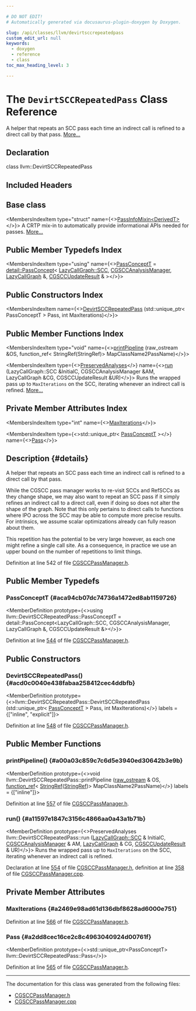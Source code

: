 ```yaml
---

# DO NOT EDIT!
# Automatically generated via docusaurus-plugin-doxygen by Doxygen.

slug: /api/classes/llvm/devirtsccrepeatedpass
custom_edit_url: null
keywords:
  - doxygen
  - reference
  - class
toc_max_heading_level: 3

---
```





# The `DevirtSCCRepeatedPass` Class Reference

<DoxygenPage pluginConfig={pluginConfig}>

A helper that repeats an SCC pass each time an indirect call is refined to a direct call by that pass. <a href="#details">More...</a>

## Declaration

<CodeBlock>class llvm::DevirtSCCRepeatedPass</CodeBlock>

## Included Headers

<IncludesList>
<IncludesListItem
  filePath="llvm/Analysis/CGSCCPassManager.h"
  permalink="/docs/api/files/include/include/llvm/include/llvm/analysis/cgsccpassmanager-h"
  isLocal="true" />
</IncludesList>

## Base class

<MembersIndex>

<MembersIndexItem
  type="struct"
  name={<><a href="/docs/api/structs/llvm/passinfomixin">PassInfoMixin&lt;DerivedT&gt;</a></>}>
A CRTP mix-in to automatically provide informational APIs needed for passes. <a href="/docs/api/structs/llvm/passinfomixin/#details">More...</a>
</MembersIndexItem>

</MembersIndex>

## Public Member Typedefs Index

<MembersIndex>

<MembersIndexItem
  type="using"
  name={<><a href="#aca94cb07dc74736a1472ed8ab1159726">PassConceptT</a> = <a href="/docs/api/structs/llvm/detail/passconcept">detail::PassConcept</a>&lt; <a href="/docs/api/classes/llvm/lazycallgraph/scc">LazyCallGraph::SCC</a>, <a href="/docs/api/namespaces/llvm/#a571b2bbf074b46c75300bd8f14c5ab72">CGSCCAnalysisManager</a>, <a href="/docs/api/classes/llvm/lazycallgraph">LazyCallGraph</a> &amp;, <a href="/docs/api/structs/llvm/cgsccupdateresult">CGSCCUpdateResult</a> &amp; &gt;</>}>
</MembersIndexItem>

</MembersIndex>

## Public Constructors Index

<MembersIndex>

<MembersIndexItem
  name={<><a href="#acd0c0040e438fabaa258412cec4ddbfb">DevirtSCCRepeatedPass</a> (std::unique&#95;ptr&lt; PassConceptT &gt; Pass, int MaxIterations)</>}>
</MembersIndexItem>

</MembersIndex>

## Public Member Functions Index

<MembersIndex>

<MembersIndexItem
  type="void"
  name={<><a href="#a00a03c859c7c6d5e3940ed30642b3e9b">printPipeline</a> (raw&#95;ostream &amp;OS, function&#95;ref&lt; StringRef(StringRef)&gt; MapClassName2PassName)</>}>
</MembersIndexItem>

<MembersIndexItem
  type={<><a href="/docs/api/classes/llvm/preservedanalyses">PreservedAnalyses</a></>}
  name={<><a href="#a11597e1847c3156c4866aa0a43a1b71b">run</a> (LazyCallGraph::SCC &amp;InitialC, CGSCCAnalysisManager &amp;AM, LazyCallGraph &amp;CG, CGSCCUpdateResult &amp;UR)</>}>
Runs the wrapped pass up to <code>MaxIterations</code> on the SCC, iterating whenever an indirect call is refined. <a href="#a11597e1847c3156c4866aa0a43a1b71b">More...</a>
</MembersIndexItem>

</MembersIndex>

## Private Member Attributes Index

<MembersIndex>

<MembersIndexItem
  type="int"
  name={<><a href="#a2469e98ad61d136dbf8628ad6000e751">MaxIterations</a></>}>
</MembersIndexItem>

<MembersIndexItem
  type={<>std::unique&#95;ptr&lt; <a href="#aca94cb07dc74736a1472ed8ab1159726">PassConceptT</a> &gt;</>}
  name={<><a href="#a2dd8cec16ce2c8c4963040924d00761f">Pass</a></>}>
</MembersIndexItem>

</MembersIndex>

## Description {#details}

A helper that repeats an SCC pass each time an indirect call is refined to a direct call by that pass.

While the CGSCC pass manager works to re-visit SCCs and RefSCCs as they change shape, we may also want to repeat an SCC pass if it simply refines an indirect call to a direct call, even if doing so does not alter the shape of the graph. Note that this only pertains to direct calls to functions where IPO across the SCC may be able to compute more precise results. For intrinsics, we assume scalar optimizations already can fully reason about them.

This repetition has the potential to be very large however, as each one might refine a single call site. As a consequence, in practice we use an upper bound on the number of repetitions to limit things.

Definition at line 542 of file <a href="/docs/api/files/include/include/llvm/include/llvm/analysis/cgsccpassmanager-h">CGSCCPassManager.h</a>.

<SectionDefinition>

## Public Member Typedefs

### PassConceptT {#aca94cb07dc74736a1472ed8ab1159726}

<MemberDefinition
  prototype={<>using llvm::DevirtSCCRepeatedPass::PassConceptT = 
      detail::PassConcept&lt;LazyCallGraph::SCC, CGSCCAnalysisManager,
                          LazyCallGraph &amp;, CGSCCUpdateResult &amp;&gt;</>}>

Definition at line <a href="/docs/api/files/include/include/llvm/include/llvm/analysis/cgsccpassmanager-h/#l00544">544</a> of file <a href="/docs/api/files/include/include/llvm/include/llvm/analysis/cgsccpassmanager-h">CGSCCPassManager.h</a>.
</MemberDefinition>

</SectionDefinition>

<SectionDefinition>

## Public Constructors

### DevirtSCCRepeatedPass() {#acd0c0040e438fabaa258412cec4ddbfb}

<MemberDefinition
  prototype={<>llvm::DevirtSCCRepeatedPass::DevirtSCCRepeatedPass (std::unique&#95;ptr&lt; <a href="#aca94cb07dc74736a1472ed8ab1159726">PassConceptT</a> &gt; Pass, int MaxIterations)</>}
  labels = {["inline", "explicit"]}>

Definition at line <a href="/docs/api/files/include/include/llvm/include/llvm/analysis/cgsccpassmanager-h/#l00548">548</a> of file <a href="/docs/api/files/include/include/llvm/include/llvm/analysis/cgsccpassmanager-h">CGSCCPassManager.h</a>.
</MemberDefinition>

</SectionDefinition>

<SectionDefinition>

## Public Member Functions

### printPipeline() {#a00a03c859c7c6d5e3940ed30642b3e9b}

<MemberDefinition
  prototype={<>void llvm::DevirtSCCRepeatedPass::printPipeline (<a href="/docs/api/classes/llvm/raw-ostream">raw&#95;ostream</a> &amp; OS, <a href="/docs/api/classes/llvm/function-ref">function&#95;ref</a>&lt; <a href="/docs/api/classes/llvm/stringref">StringRef</a>(<a href="/docs/api/classes/llvm/stringref">StringRef</a>)&gt; MapClassName2PassName)</>}
  labels = {["inline"]}>

Definition at line <a href="/docs/api/files/include/include/llvm/include/llvm/analysis/cgsccpassmanager-h/#l00557">557</a> of file <a href="/docs/api/files/include/include/llvm/include/llvm/analysis/cgsccpassmanager-h">CGSCCPassManager.h</a>.
</MemberDefinition>

### run() {#a11597e1847c3156c4866aa0a43a1b71b}

<MemberDefinition
  prototype={<>PreservedAnalyses llvm::DevirtSCCRepeatedPass::run (<a href="/docs/api/classes/llvm/lazycallgraph/scc">LazyCallGraph::SCC</a> &amp; InitialC, <a href="/docs/api/namespaces/llvm/#a571b2bbf074b46c75300bd8f14c5ab72">CGSCCAnalysisManager</a> &amp; AM, <a href="/docs/api/classes/llvm/lazycallgraph">LazyCallGraph</a> &amp; CG, <a href="/docs/api/structs/llvm/cgsccupdateresult">CGSCCUpdateResult</a> &amp; UR)</>}>
Runs the wrapped pass up to <code>MaxIterations</code> on the SCC, iterating whenever an indirect call is refined.

Declaration at line <a href="/docs/api/files/include/include/llvm/include/llvm/analysis/cgsccpassmanager-h/#l00554">554</a> of file <a href="/docs/api/files/include/include/llvm/include/llvm/analysis/cgsccpassmanager-h">CGSCCPassManager.h</a>, definition at line <a href="/docs/api/files/lib/lib/analysis/cgsccpassmanager-cpp/#l00358">358</a> of file <a href="/docs/api/files/lib/lib/analysis/cgsccpassmanager-cpp">CGSCCPassManager.cpp</a>.
</MemberDefinition>

</SectionDefinition>

<SectionDefinition>

## Private Member Attributes

### MaxIterations {#a2469e98ad61d136dbf8628ad6000e751}

<MemberDefinition
  prototype="int llvm::DevirtSCCRepeatedPass::MaxIterations">

Definition at line <a href="/docs/api/files/include/include/llvm/include/llvm/analysis/cgsccpassmanager-h/#l00566">566</a> of file <a href="/docs/api/files/include/include/llvm/include/llvm/analysis/cgsccpassmanager-h">CGSCCPassManager.h</a>.
</MemberDefinition>

### Pass {#a2dd8cec16ce2c8c4963040924d00761f}

<MemberDefinition
  prototype={<>std::unique&#95;ptr&lt;PassConceptT&gt; llvm::DevirtSCCRepeatedPass::Pass</>}>

Definition at line <a href="/docs/api/files/include/include/llvm/include/llvm/analysis/cgsccpassmanager-h/#l00565">565</a> of file <a href="/docs/api/files/include/include/llvm/include/llvm/analysis/cgsccpassmanager-h">CGSCCPassManager.h</a>.
</MemberDefinition>

</SectionDefinition>

<hr/>

The documentation for this class was generated from the following files:

<ul>
<li><a href="/docs/api/files/include/include/llvm/include/llvm/analysis/cgsccpassmanager-h">CGSCCPassManager.h</a></li>
<li><a href="/docs/api/files/lib/lib/analysis/cgsccpassmanager-cpp">CGSCCPassManager.cpp</a></li>
</ul>

</DoxygenPage>
